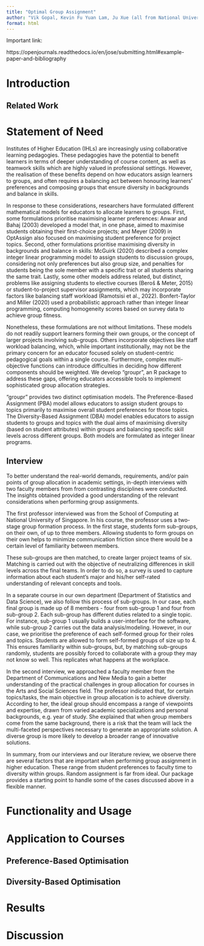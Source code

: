 ```yaml
---
title: "Optimal Group Assignment"
author: "Vik Gopal, Kevin Fu Yuan Lam, Ju Xue (all from National University of Singapore)"
format: html
---
```


Important link:

https://openjournals.readthedocs.io/en/jose/submitting.html#example-paper-and-bibliography

# Introduction

## Related Work

# Statement of Need 

Institutes of Higher Education (IHLs) are increasingly using collaborative
learning pedagogies. These pedagogies have the potential to benefit learners in
terms of deeper understanding of course content, as well as teamwork skills
which are highly valued in professional settings. However, the realisation of
these benefits depend on how educators assign learners to groups, and often
requires a balancing act between honouring learners’ preferences and composing
groups that ensure diversity in backgrounds and balance in skills.

In response to these considerations, researchers have formulated different
mathematical models for educators to allocate learners to groups. First, some
formulations prioritise maximising learner preferences: Anwar and Bahaj (2003)
developed a model that, in one phase, aimed to maximise students obtaining their
first-choice projects; and Meyer (2009) in OptAssign also focused on maximising
student preference for project topics. Second, other formulations prioritise
maximising diversity in backgrounds and balance in skills: McGuirk (2020)
described a complex integer linear  programming model to assign students to
discussion groups, considering not only preferences but also group size, and
penalties for students being the sole member with a specific trait or all
students sharing the same trait.  Lastly, some other models address related, but
distinct, problems like assigning students to elective courses (Beroš & Meter,
2015) or student-to-project supervisor assignments, which may incorporate
factors like balancing staff workload (Ramotsisi et al., 2022).  Bonfert-Taylor
and Miller (2020) used a probabilistic approach rather than integer linear
programming, computing homogeneity scores based on survey data to achieve group
fitness.

Nonetheless, these formulations are not without limitations. These models do not
readily support learners forming their own groups, or the concept of larger
projects involving sub-groups. Others incorporate objectives like staff workload
balancing, which, while important institutionally, may not be the primary
concern for an educator focused solely on student-centric pedagogical goals
within a single course.  Furthermore, complex multi-objective functions can
introduce difficulties in deciding how different components should be weighted.
We develop “groupr”, an R package to address these gaps, offering educators
accessible tools to implement sophisticated group allocation strategies.

“groupr” provides two distinct optimisation models. The Preference-Based
Assignment (PBA) model allows educators to assign student groups to topics
primarily to maximise overall student preferences for those topics. The
Diversity-Based Assignment (DBA) model enables educators to assign students to
groups and topics with the dual aims of maximising diversity (based on student
attributes) within groups and balancing specific skill levels across different
groups.  Both models are formulated as integer linear programs.

## Interview

To better understand the real-world demands, requirements, and/or pain points of
group allocation in academic settings, in-depth interviews with two faculty
members from from contrasting disciplines were conducted. The insights obtained
provided a good understanding of the relevant considerations when performing group
assignments.

The first professor interviewed was from the School of Computing at National
University of Singapore. In his course, the professor uses a two-stage group
formation process. In the first stage, students form sub-groups, on their
own, of up to three members. Allowing students to form groups on their own helps to 
minimize communication friction since there would be a certain level of familiarity 
between members. 

These sub-groups are then matched, to create larger project teams of six.
Matching is carried out with the objective of neutralizing differences in skill
levels across the final teams. In order to do so, a survey is used to capture
information about each student’s major and his/her self-rated understanding of
relevant concepts and tools.

In a separate course in our own department (Department of Statistics and Data
Science), we also follow this process of sub-groups. In our case, each final
group is made up of 8 members - four from sub-group 1 and four from sub-group 2.
Each sub-group has different duties related to a single topic. For instance,
sub-group 1 usually builds a user-interface for the software, while sub-group 2
carries out the data analysis/modeling. However, in our case, we prioritise the
preference of each self-formed group for their roles and topics. Students are
allowed to form self-formed groups of size up to 4. This ensures familiarity
within sub-groups, but, by matching sub-groups randomly, students are possibly 
forced to collaborate with a group they may not know so well. This replicates what
happens at the workplace.

In the second interview, we approached a faculty member from the Department of
Communications and New Media to gain a better understanding of the practical
challenges in group allocation for courses in the Arts and Social Sciences
field. The professor indicated that, for certain topics/tasks, the main
objective in group allocation is to achieve diversity. According to her, the
ideal group should encompass a range of viewpoints and expertise, drawn from
varied academic specializations and personal backgrounds, e.g. year of study.
She explained that when group members come from the same background, there is a
risk that the team will lack the multi-faceted perspectives necessary to
generate an appropriate solution. A diverse group is more likely to develop a
broader range of innovative solutions.

In summary, from our interviews and our literature review, we observe there are
several factors that are important when performing group assignment in higher
education. These range from student preferences to faculty time to diversity
within groups. Random assignment is far from ideal. Our package provides a
starting point to handle some of the cases discussed above in a flexible manner.

# Functionality and Usage

# Application to Courses

## Preference-Based Optimisation

## Diversity-Based Optimisation

# Results

# Discussion


